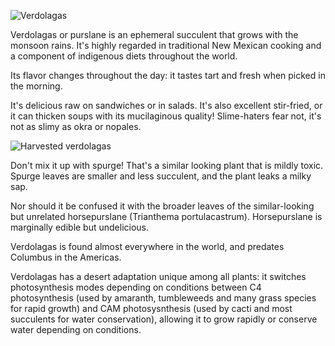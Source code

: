 ![Verdolagas](/assets/portulaca/img/sunny.jpg)

Verdolagas or purslane is an ephemeral succulent that grows with the monsoon rains. It's highly regarded in traditional New Mexican cooking and a component of indigenous diets throughout the world.

Its flavor changes throughout the day: it tastes tart and fresh when picked in the morning.

It's delicious raw on sandwiches or in salads. It's also excellent stir-fried, or it can thicken soups with its mucilaginous quality! Slime-haters fear not, it's not as slimy as okra or nopales.

![Harvested verdolagas](/assets/portulaca/img/leaves.jpg)

Don't mix it up with spurge! That's a similar looking plant that is mildly toxic. Spurge leaves are smaller and less succulent, and the plant leaks a milky sap.

Nor should it be confused it with the broader leaves of the similar-looking but unrelated horsepurslane (Trianthema portulacastrum). Horsepurslane is marginally edible but undelicious.

Verdolagas is found almost everywhere in the world, and predates Columbus in the Americas.

Verdolagas has a desert adaptation unique among all plants: it switches photosynthesis modes depending on conditions between C4 photosynthesis (used by amaranth, tumbleweeds and many grass species for rapid growth) and CAM photosysnthesis (used by cacti and most succulents for water conservation), allowing it to grow rapidly or conserve water depending on conditions.
